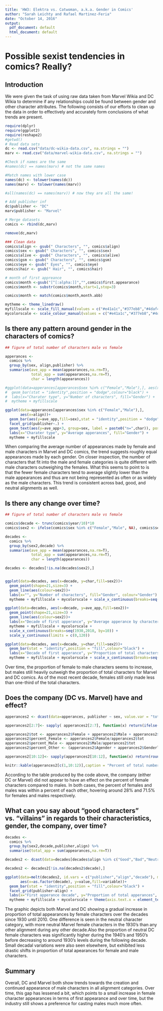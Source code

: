 ```yaml
---
title: 'HW3: Elektra vs. Catwoman, a.k.a. Gender in Comics'
author: "Sarah Leichty and Rafael Martinez-Feria"
date: "October 14, 2016"
output:
  pdf_document: default
  html_document: default
---
```


# Possible sexist tendencies in comics? Really?

## Introduction 

We were given the task of using raw data taken from Marvel Wikia and DC Wikia to determine if any relationships could be found between gender and other character attributes. The following consists of our efforts to clean up the data in order to effectively and accurately form conclusions of what trends are present.   

```r
require(dplyr)
require(ggplot2)
require(reshape2)
#getwd()
# Read data sets
dc <- read.csv("data/dc-wikia-data.csv", na.strings = "")
marv <- read.csv("data/marvel-wikia-data.csv", na.strings = "")

#Check if names are the same
#names(dc) == names(marv) # not the same names

#Match names with lower case
names(dc) <- tolower(names(dc))
names(marv) <- tolower(names(marv))

#all(names(dc) == names(marv)) # now they are all the same!

# Add publisher inf
dc$publisher <- "DC"
marv$publisher <- "Marvel"

# Merge datasets
comics <- rbind(dc,marv)

remove(dc,marv)
```

```r
### Clean data
comics$align <- gsub(" Characters", "", comics$align)
comics$sex <- gsub(" Characters", "", comics$sex)
comics$alive <- gsub(" Characters", "", comics$alive)
comics$gsm <- gsub(" Characters", "", comics$gsm)
comics$eye <- gsub(" Eyes", "", comics$eye)
comics$hair <- gsub(" Hair", "", comics$hair)

# month of first appreance
comics$month <-gsub("[^[:alpha:]]","",comics$first.appearance)
comics$month <- substr(comics$month,start=1,stop=3)

comics$month <- match(comics$month,month.abb)

```

```r

mytheme <- theme_linedraw()
myfillscale <- scale_fill_manual(values = c("#e41a1c","#377eb8","#4daf4a","#984ea3","#ff7f00","#ffff33","#a65628"))
mycolorscale <- scale_colour_manual(values = c("#e41a1c","#377eb8","#4daf4a","#984ea3","#ff7f00","#ffff33","#a65628"))

```

## Is there any pattern around gender in the characters of comics?

```r
## figure of total number of characters male vs female

apperances <- 
  comics %>%
  group_by(sex, align,publisher) %>%
  summarise(ave_app = mean(appearances,na.rm=T),
            total_app = sum(appearances,na.rm=T),
            char = length(appearances))

#ggplot(data=apperances[apperances$sex %in% c("Female","Male"),], aes(x=align, y=char,fill=sex))+
#  geom_bar(stat = "identity",position = "dodge",colour="black") + 
#  labs(x="Charater type", y="Number of characters", fill="Gender") + 
#  mytheme + myfillscale

ggplot(data=apperances[apperances$sex %in% c("Female","Male"),],
       aes(x=align))+
  geom_bar(aes(y=ave_app,fill=sex),stat = "identity",position = "dodge",colour="black") + 
  facet_grid(publisher~.) +
  geom_text(aes(y=ave_app+3, group=sex, label = paste0("n=",char)), position = position_dodge(0.9)) + 
  labs(x="Charater type", y="Average apperances", fill="Gender") + 
  mytheme + myfillscale
```
When comparing the average number of appearances made by female and male characters in Marvel and DC comics, the trend suggests roughly equal appearances made by each gender. On closer inspection, the number of characters that fit into the male and female categories is quite different with male characters outweighing the females. What this seems to point to is that the fewer female characters tend to average slightly lower than the male appearances and thus are not being represented as often or as widely as the male characters. This trend is consistent across bad, good, and neutral alignments as well. 

## Is there any change over time?


```r
## figure of total number of characters male vs female

comics$decade <- trunc(comics$year/10)*10
comics$sex2 <- ifelse(comics$sex %in% c("Female","Male", NA), comics$sex, "Other") 

decades <- 
  comics %>%
  group_by(sex2,decade) %>%
  summarise(ave_app = mean(appearances,na.rm=T),
            total_app = sum(appearances,na.rm=T),
            char = length(appearances))

decades <- decades[!is.na(decades$sex2),]


ggplot(data=decades, aes(x=decade, y=char,fill=sex2))+
  geom_point(shape=21,size=3) + 
  geom_line(aes(colour=sex2))+
  labs(x="", y="Number of characters", fill="Gender", colour="Gender") + 
  mytheme + myfillscale + mycolorscale + scale_x_continuous(breaks=seq(1930,2010, by=10))

ggplot(data=decades, aes(x=decade, y=ave_app,fill=sex2))+
  geom_point(shape=21,size=3) + 
  geom_line(aes(colour=sex2))+
  labs(x="Decade of first apperance", y="Average apperance by character", fill="Gender",colour="Gender") + 
  mytheme + myfillscale + mycolorscale + 
  scale_x_continuous(breaks=seq(1930,2010, by=10)) +
  scale_y_continuous(limits = c(0,120))

ggplot(data=decades, aes(x=decade, y=char,fill=sex2))+
  geom_bar(stat = "identity",position = "fill",colour="black") + 
  labs(x="Decade of first apperance", y="Proportion of total characters", fill="Gender",colour="Gender") + 
  mytheme + myfillscale + mycolorscale + scale_x_continuous(breaks=seq(1930,2010, by=10))

```

Over time, the proportion of female to male characters seems to increase, but males still heavily outweigh the proportion of total characters for Marvel and DC comics. As of the most recent decade, females still only made less than one-third of the total characters. 

## Does the company (DC vs. Marvel) have and effect?


```r
apperances2 <- dcast(data=apperances, publisher ~ sex, value.var = "total_app",fun.aggregate = sum)

apperances2[2:7]<- sapply( apperances2[2:7], function(x) return(ifelse(is.na(x),0,x)))

apperances2$tot <- apperances2$Female + apperances2$Male + apperances2$Agender + apperances2$Genderless + apperances2$Genderfluid + apperances2$Transgender
apperances2$percent_Female <- apperances2$Female/apperances2$tot
apperances2$percent_Male <- apperances2$Male/apperances2$tot
apperances2$percent_Other <- (apperances2$Agender + apperances2$Genderless + apperances2$Genderfluid + apperances2$Transgender)/apperances2$tot

apperances2[10:12]<- sapply(apperances2[10:12], function(x) return(round(x*100,1)))

knitr::kable(apperances2[c(1,10:12)],caption = "Percent of total number of apperances by gender")

```

According to the table produced by the code above, the company (either DC or Marvel) did not appear to have an effect on the percent of female characters compared to males. In both cases, the percent of females and males was within a percent of each other, hovering around 28% and 71.5% for females and males respectively.

## What can you say about "good characters" vs. "villains" in regards to their characteristics, gender, the company, over time?


```r

decades <- 
  comics %>%
  group_by(sex2,decade,publisher,align) %>%
  summarise(total_app = sum(appearances,na.rm=T))

decades2 <- dcast(data=decades[decades$align %in% c("Good","Bad","Neutral"),], publisher + align + decade ~ sex2, value.var = "total_app",fun.aggregate = sum)

decades2 <- decades2[!is.na(decades2$decade),]

ggplot(data=melt(decades2, id.vars = c("publisher","align","decade"), measure.vars = c("Female","Male","Other")),
       aes(x=as.factor(decade), y=value,fill=variable))+
  geom_bar(stat = "identity",position = "fill",colour="black") + 
  facet_grid(publisher~align) +
  labs(x="First apperance decade", y="Proportion of total apperances", fill="Gender",colour="Gender") +  
  mytheme + myfillscale + mycolorscale + theme(axis.text.x = element_text(angle = 90, hjust = 1))


```

The graphic depicts both Marvel and DC showing a gradual increase in proportion of total appearances by female characters over the decades since 1930 until 2010. One difference is seen in the neutral character category, with more neutral Marvel female characters in the 1930's than any other alignment during any other decade.Also the proportion of neutral DC female characters was significantly higher during the 1940's and 1950's before decreasing to around 1930's levels during the following decade. Small decadal variations were also seen elsewhere, but exhibited less drastic shifts in proportion of total apearances for female and male characters. 

## Summary
Overall, DC and Marvel both show trends towards the creation and continued appearance of male characters in all alignment categories. Over time, this gap has lessened a bit, which points to a small increase in female character appearances in terms of first appearance and over time, but the industry still shows a preference for casting males much more often. 